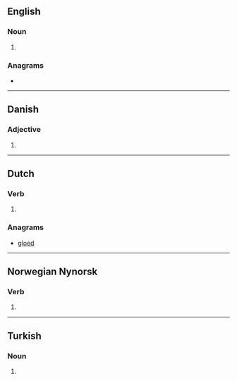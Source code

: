 ==English==

===Noun===
{{en-noun|~}}

# {{archaic spelling of|gold|lang=en}}

===Anagrams===
* {{anagrams|en|Le God|Lodge|e-gold|glode|lodge|ogled}}

----

==Danish==

===Adjective===
{{head|da|adjective form}}

# {{form of|definite and plural|gold|lang=da}}

----

==Dutch==

===Verb===
{{nl-verb-form}}

# {{nl-verb form of|n=sg|t=past|m=subj|gelden}}

===Anagrams===
* [[gloed#Dutch|gloed]]

----

==Norwegian Nynorsk==

===Verb===
{{head|nn|verb form}}

# {{form of|past participle|gjelda|lang=nn}}

----

==Turkish==

===Noun===
{{head|tr|noun form}}

# {{inflection of|gol||loc|s|lang=tr}}